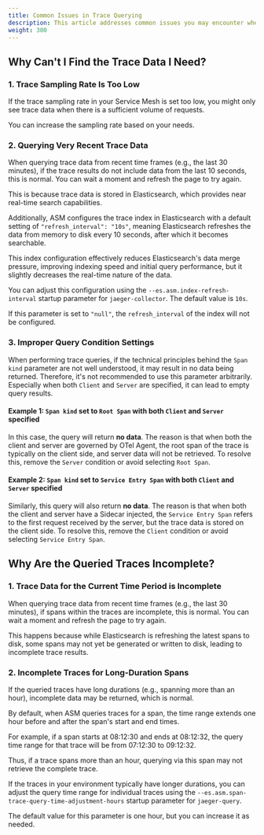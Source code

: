 ```yaml
---
title: Common Issues in Trace Querying
description: This article addresses common issues you may encounter when querying trace data.
weight: 300
---
```


## Why Can't I Find the Trace Data I Need?

### 1. Trace Sampling Rate Is Too Low

If the trace sampling rate in your Service Mesh is set too low, you might only see trace data when there is a sufficient volume of requests.

You can increase the sampling rate based on your needs.

### 2. Querying Very Recent Trace Data

When querying trace data from recent time frames (e.g., the last 30 minutes), if the trace results do not include data from the last 10 seconds, this is normal. You can wait a moment and refresh the page to try again.

This is because trace data is stored in Elasticsearch, which provides near real-time search capabilities.

Additionally, ASM configures the trace index in Elasticsearch with a default setting of `"refresh_interval": "10s"`, meaning Elasticsearch refreshes the data from memory to disk every 10 seconds, after which it becomes searchable.

This index configuration effectively reduces Elasticsearch's data merge pressure, improving indexing speed and initial query performance, but it slightly decreases the real-time nature of the data.

You can adjust this configuration using the `--es.asm.index-refresh-interval` startup parameter for `jaeger-collector`. The default value is `10s`.

If this parameter is set to `"null"`, the `refresh_interval` of the index will not be configured.

### 3. Improper Query Condition Settings

When performing trace queries, if the technical principles behind the `Span kind` parameter are not well understood, it may result in no data being returned. Therefore, it's not recommended to use this parameter arbitrarily. Especially when both `Client` and `Server` are specified, it can lead to empty query results.

#### Example 1: `Span kind` set to `Root Span` with both `Client` and `Server` specified
In this case, the query will return **no data**. The reason is that when both the client and server are governed by OTel Agent, the root span of the trace is typically on the client side, and server data will not be retrieved. To resolve this, remove the `Server` condition or avoid selecting `Root Span`.

#### Example 2: `Span kind` set to `Service Entry Span` with both `Client` and `Server` specified
Similarly, this query will also return **no data**. The reason is that when both the client and server have a Sidecar injected, the `Service Entry Span` refers to the first request received by the server, but the trace data is stored on the client side. To resolve this, remove the `Client` condition or avoid selecting `Service Entry Span`.

## Why Are the Queried Traces Incomplete?

### 1. Trace Data for the Current Time Period is Incomplete

When querying trace data from recent time frames (e.g., the last 30 minutes), if spans within the traces are incomplete, this is normal. You can wait a moment and refresh the page to try again.

This happens because while Elasticsearch is refreshing the latest spans to disk, some spans may not yet be generated or written to disk, leading to incomplete trace results.

### 2. Incomplete Traces for Long-Duration Spans

If the queried traces have long durations (e.g., spanning more than an hour), incomplete data may be returned, which is normal.

By default, when ASM queries traces for a span, the time range extends one hour before and after the span's start and end times.

For example, if a span starts at 08:12:30 and ends at 08:12:32, the query time range for that trace will be from 07:12:30 to 09:12:32.

Thus, if a trace spans more than an hour, querying via this span may not retrieve the complete trace.

If the traces in your environment typically have longer durations, you can adjust the query time range for individual traces using the `--es.asm.span-trace-query-time-adjustment-hours` startup parameter for `jaeger-query`.

The default value for this parameter is one hour, but you can increase it as needed.
